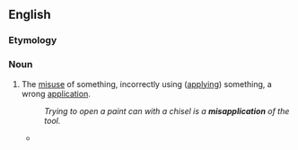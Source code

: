 ==English==

===Etymology===
{{prefix|en|mis|application}}

===Noun===
{{en-noun|~}}

# The [[misuse]] of something, incorrectly using ([[apply]]ing) something, a wrong [[application]].
#: ''Trying to open a paint can with a chisel is a '''misapplication''' of the tool.''
#* {{quote-journal
|lang=en
|date=April 19, 2012
|author=Josh Halliday
|title=Free speech haven or lawless cesspool – can the internet be civilised?
|work=the Guardian
|url=http://www.guardian.co.uk/technology/2012/apr/19/free-speech-haven-lawless-cesspool
|page=
|passage=Julia Farrington, head of arts at Index on Censorship, argues that extra powers to ban violent videos online will "end up too broad and open to '''misapplication''', which would damage freedom of expression".}}